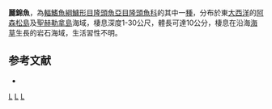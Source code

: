 {{Speciesbox 
| taxon = Thalassoma ascensionis
| status = DD
| status_system = IUCN3.1
| binomial_authority = [[Quoy|Quoy]] & [[Gaimard|Gaimard]], 1834
| synonyms = *''Julis ascensionis''<br /><small>Quoy & Gaimard, 1834</small>
*''Julis lessonii''<br /><small>Valenciennes, 1839</small>
}}

'''麗錦魚'''，為[[輻鰭魚綱|輻鰭魚綱]][[鱸形目|鱸形目]][[隆頭魚亞目|隆頭魚亞目]][[隆頭魚科|隆頭魚科]]的其中一[[種|種]]，分布於東[[大西洋|大西洋]]的[[阿森松島|阿森松島]]及[[聖赫勒拿島|聖赫勒拿島]]海域，棲息深度1-30公尺，體長可達10公分，棲息在沿海[[海草|海草]]生長的岩石海域，生活習性不明。

==参考文献==
*{{FishBase_species|genus=Thalassoma|species=ascensionis|year=2013|month=8}}

{{Taxonbar}}
[[Category:IUCN红色名录数据缺乏物种|L]]
[[Category:錦魚屬|L]]
[[Category:1834年描述的鱼类|L]]
{{animal-stub}}